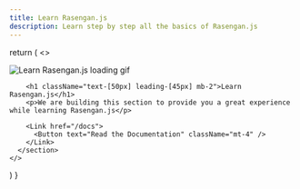 ```yaml
---
title: Learn Rasengan.js
description: Learn step by step all the basics of Rasengan.js
---
```



  return (
    <>
      <section className="w-full h-hero flex flex-col items-center justify-center">
        <Link href="https://icons8.com/illustrations/author/7WmtYU90j36d" target="_blank">
          <Image 
            src={image}
            alt="Learn Rasengan.js loading gif"
            title="Illustration by Fruzka from Ouch!"
            width={300}
          />
        </Link>

        <h1 className="text-[50px] leading-[45px] mb-2">Learn Rasengan.js</h1>
        <p>We are building this section to provide you a great experience while learning Rasengan.js</p>
      
        <Link href="/docs">
          <Button text="Read the Documentation" className="mt-4" />
        </Link>
      </section>
    </>
  )
}